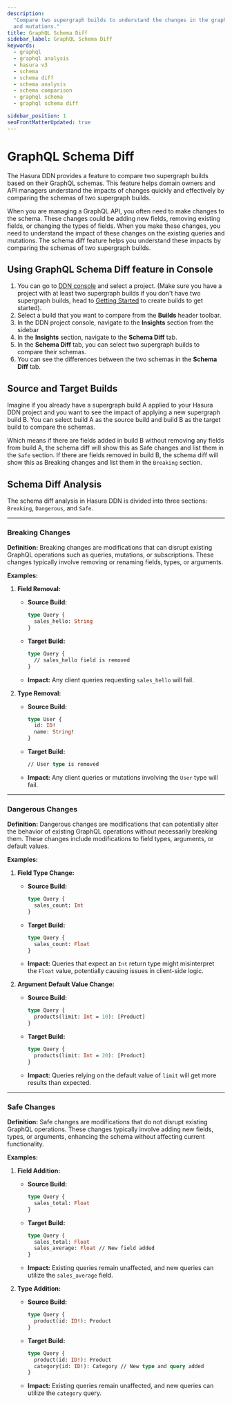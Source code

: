 ```yaml
---
description:
  "Compare two supergraph builds to understand the changes in the graphql schema and the impact on the existing queries
  and mutations."
title: GraphQL Schema Diff
sidebar_label: GraphQL Schema Diff
keywords:
  - graphql
  - graphql analysis
  - hasura v3
  - schema
  - schema diff
  - schema analysis
  - schema comparison
  - graphql schema
  - graphql schema diff

sidebar_position: 1
seoFrontMatterUpdated: true
---
```



# GraphQL Schema Diff

The Hasura DDN provides a feature to compare two supergraph builds based on their GraphQL schemas. This feature helps
domain owners and API managers understand the impacts of changes quickly and effectively by comparing the schemas of two
supergraph builds.

When you are managing a GraphQL API, you often need to make changes to the schema. These changes could be adding new
fields, removing existing fields, or changing the types of fields. When you make these changes, you need to understand
the impact of these changes on the existing queries and mutations. The schema diff feature helps you understand these
impacts by comparing the schemas of two supergraph builds.

<Thumbnail src="/img/schema-diff/0.0.1_console_schema_diff_subview.png" alt="GraphQL Schema Diff" width="700px" />

## Using GraphQL Schema Diff feature in Console

1. You can go to [DDN console](https://console.hasura.io) and select a project. (Make sure you have a project with at
   least two supergraph builds if you don't have two supergraph builds, head to
   [Getting Started](/docs/3.0/getting-started/build/) to create builds to get started).
2. Select a build that you want to compare from the **Builds** header toolbar.
3. In the DDN project console, navigate to the **Insights** section from the sidebar
4. In the **Insights** section, navigate to the **Schema Diff** tab.
5. In the **Schema Diff** tab, you can select two supergraph builds to compare their schemas.
6. You can see the differences between the two schemas in the **Schema Diff** tab.

<Thumbnail src="/img/schema-diff/0.0.1_console_schema_diff.png" alt="GraphQL Schema Diff" width="700px" />

## Source and Target Builds

Imagine if you already have a supergraph build A applied to your Hasura DDN project and you want to see the impact of
applying a new supergraph build B. You can select build A as the source build and build B as the target build to compare
the schemas.

Which means if there are fields added in build B without removing any fields from build A, the schema diff will show
this as Safe changes and list them in the `Safe` section. If there are fields removed in build B, the schema diff will
show this as Breaking changes and list them in the `Breaking` section.

## Schema Diff Analysis

The schema diff analysis in Hasura DDN is divided into three sections: `Breaking`, `Dangerous`, and `Safe`.

---

### Breaking Changes

**Definition:** Breaking changes are modifications that can disrupt existing GraphQL operations such as queries,
mutations, or subscriptions. These changes typically involve removing or renaming fields, types, or arguments.

**Examples:**

1. **Field Removal:**

   - **Source Build:**
     ```graphql
     type Query {
       sales_hello: String
     }
     ```
   - **Target Build:**
     ```graphql
     type Query {
       // sales_hello field is removed
     }
     ```
   - **Impact:** Any client queries requesting `sales_hello` will fail.

2. **Type Removal:**
   - **Source Build:**
     ```graphql
     type User {
       id: ID!
       name: String!
     }
     ```
   - **Target Build:**
     ```graphql
     // User type is removed
     ```
   - **Impact:** Any client queries or mutations involving the `User` type will fail.

---

### Dangerous Changes

**Definition:** Dangerous changes are modifications that can potentially alter the behavior of existing GraphQL
operations without necessarily breaking them. These changes include modifications to field types, arguments, or default
values.

**Examples:**

1. **Field Type Change:**

   - **Source Build:**
     ```graphql
     type Query {
       sales_count: Int
     }
     ```
   - **Target Build:**
     ```graphql
     type Query {
       sales_count: Float
     }
     ```
   - **Impact:** Queries that expect an `Int` return type might misinterpret the `Float` value, potentially causing
     issues in client-side logic.

2. **Argument Default Value Change:**
   - **Source Build:**
     ```graphql
     type Query {
       products(limit: Int = 10): [Product]
     }
     ```
   - **Target Build:**
     ```graphql
     type Query {
       products(limit: Int = 20): [Product]
     }
     ```
   - **Impact:** Queries relying on the default value of `limit` will get more results than expected.

---

### Safe Changes

**Definition:** Safe changes are modifications that do not disrupt existing GraphQL operations. These changes typically
involve adding new fields, types, or arguments, enhancing the schema without affecting current functionality.

**Examples:**

1. **Field Addition:**

   - **Source Build:**
     ```graphql
     type Query {
       sales_total: Float
     }
     ```
   - **Target Build:**
     ```graphql
     type Query {
       sales_total: Float
       sales_average: Float // New field added
     }
     ```
   - **Impact:** Existing queries remain unaffected, and new queries can utilize the `sales_average` field.

2. **Type Addition:**
   - **Source Build:**
     ```graphql
     type Query {
       product(id: ID!): Product
     }
     ```
   - **Target Build:**
     ```graphql
     type Query {
       product(id: ID!): Product
       category(id: ID!): Category // New type and query added
     }
     ```
   - **Impact:** Existing queries remain unaffected, and new queries can utilize the `category` query.
